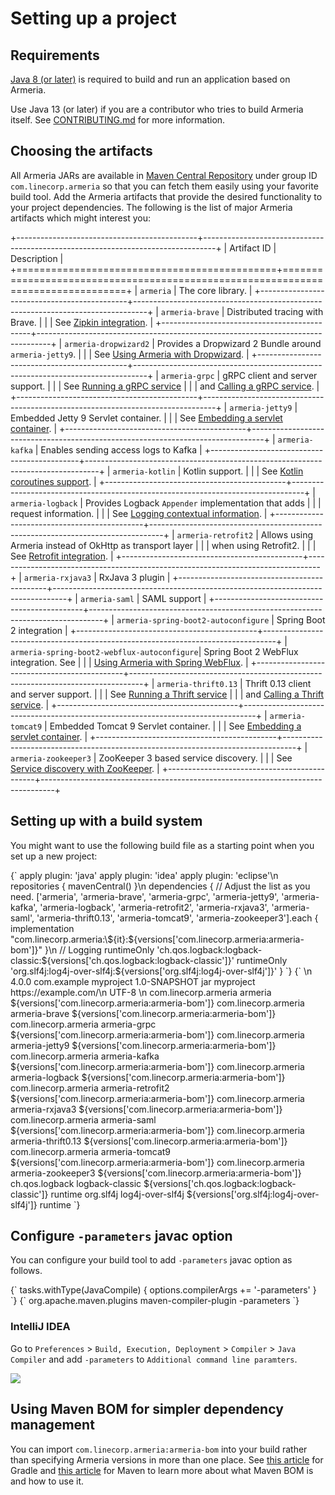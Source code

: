 
# Setting up a project

## Requirements

[Java 8 (or later)](https://adoptopenjdk.net/) is required to build and run an application based on Armeria.

<Tip>

Use Java 13 (or later) if you are a contributor who tries to build Armeria itself.
See [CONTRIBUTING.md](https://github.com/line/armeria/blob/master/CONTRIBUTING.md) for more information.
   
</Tip>

## Choosing the artifacts

All Armeria JARs are available in [Maven Central Repository](https://search.maven.org/search?q=g:com.linecorp.armeria%20-shaded)
under group ID `com.linecorp.armeria` so that you can fetch them easily using your favorite build tool.
Add the Armeria artifacts that provide the desired functionality to your project dependencies. The following is
the list of major Armeria artifacts which might interest you:

+---------------------------------------------+---------------------------------------------------------------------------------+
| Artifact ID                                 | Description                                                                     |
+=============================================+=================================================================================+
| `armeria`                                   | The core library.                                                               |
+---------------------------------------------+---------------------------------------------------------------------------------+
| `armeria-brave`                             | Distributed tracing with Brave.                                                 |
|                                             | See [Zipkin integration](/docs/advanced-zipkin).                                |
+---------------------------------------------+---------------------------------------------------------------------------------+
| `armeria-dropwizard2`                       | Provides a Dropwizard 2 Bundle around `armeria-jetty9`.                         |
|                                             | See [Using Armeria with Dropwizard](/docs/advanced-dropwizard-integration).     |
+---------------------------------------------+---------------------------------------------------------------------------------+
| `armeria-grpc`                              | gRPC client and server support.                                                 |
|                                             | See [Running a gRPC service](/docs/server-grpc)                                 |
|                                             | and [Calling a gRPC service](/docs/client-grpc).                                |
+---------------------------------------------+---------------------------------------------------------------------------------+
| `armeria-jetty9`                            | Embedded Jetty 9 Servlet container.                                             |
|                                             |  See [Embedding a servlet container](/docs/server-servlet).                     |
+---------------------------------------------+---------------------------------------------------------------------------------+
| `armeria-kafka`                             | Enables sending access logs to Kafka                                            |
+---------------------------------------------+---------------------------------------------------------------------------------+
| `armeria-kotlin`                            | Kotlin support.                                                                 |
|                                             | See [Kotlin coroutines support][kotlin-coroutines-support].                     |
+---------------------------------------------+---------------------------------------------------------------------------------+
| `armeria-logback`                           | Provides Logback `Appender` implementation that adds                            |
|                                             | request information.                                                            |
|                                             | See [Logging contextual information](/docs/advanced-logging).                   |
+---------------------------------------------+---------------------------------------------------------------------------------+
| `armeria-retrofit2`                         | Allows using Armeria instead of OkHttp as transport layer                       |
|                                             | when using Retrofit2.                                                           |
|                                             | See [Retrofit integration](/docs/client-retrofit).                              |
+---------------------------------------------+---------------------------------------------------------------------------------+
| `armeria-rxjava3`                           | RxJava 3 plugin                                                                 |
+---------------------------------------------+---------------------------------------------------------------------------------+
| `armeria-saml`                              | SAML support                                                                    |
+---------------------------------------------+---------------------------------------------------------------------------------+
| `armeria-spring-boot2-autoconfigure`        | Spring Boot 2 integration                                                       |
+---------------------------------------------+---------------------------------------------------------------------------------+
| `armeria-spring-boot2-webflux-autoconfigure`| Spring Boot 2 WebFlux integration. See                                          |
|                                             | [Using Armeria with Spring WebFlux](/docs/advanced-spring-webflux-integration). |
+---------------------------------------------+---------------------------------------------------------------------------------+
| `armeria-thrift0.13`                        | Thrift 0.13 client and server support.                                          |
|                                             | See [Running a Thrift service](/docs/server-thrift)                             |
|                                             | and [Calling a Thrift service](/docs/client-thrift).                            |
+---------------------------------------------+---------------------------------------------------------------------------------+
| `armeria-tomcat9`                           | Embedded Tomcat 9 Servlet container.                                            |
|                                             |  See [Embedding a servlet container](/docs/server-servlet).                     |
+---------------------------------------------+---------------------------------------------------------------------------------+
| `armeria-zookeeper3`                        | ZooKeeper 3 based service discovery.                                            |
|                                             | See [Service discovery with ZooKeeper](/docs/advanced-zookeeper).               |
+---------------------------------------------+---------------------------------------------------------------------------------+

[kotlin-coroutines-support]: /docs/server-annotated-service#kotlin-coroutines-support

## Setting up with a build system

You might want to use the following build file as a starting point when you set up a new project:

<Tabs>
  <TabPane tab="Gradle" key="gradle">
    <CodeBlock language="groovy" filename="build.gradle">{`
    apply plugin: 'java'
    apply plugin: 'idea'
    apply plugin: 'eclipse'\n
    repositories {
        mavenCentral()
    }\n
    dependencies {
        // Adjust the list as you need.
        ['armeria',
        'armeria-brave',
        'armeria-grpc',
        'armeria-jetty9',
        'armeria-kafka',
        'armeria-logback',
        'armeria-retrofit2',
        'armeria-rxjava3',
        'armeria-saml',
        'armeria-thrift0.13',
        'armeria-tomcat9',
        'armeria-zookeeper3'].each {
            implementation "com.linecorp.armeria:\${it}:${versions['com.linecorp.armeria:armeria-bom']}"
        }\n
        // Logging
        runtimeOnly 'ch.qos.logback:logback-classic:${versions['ch.qos.logback:logback-classic']}'
        runtimeOnly 'org.slf4j:log4j-over-slf4j:${versions['org.slf4j:log4j-over-slf4j']}'
    }
    `}</CodeBlock>
  </TabPane>
  <TabPane tab="Maven" key="maven">
    <CodeBlock language="xml" filename="pom.xml">{`
    <project xmlns="http://maven.apache.org/POM/4.0.0"
             xmlns:xsi="http://www.w3.org/2001/XMLSchema-instance"
             xsi:schemaLocation="http://maven.apache.org/POM/4.0.0 http://maven.apache.org/xsd/maven-4.0.0.xsd">\n
      <modelVersion>4.0.0</modelVersion>
      <groupId>com.example</groupId>
      <artifactId>myproject</artifactId>
      <version>1.0-SNAPSHOT</version>
      <packaging>jar</packaging>
      <name>myproject</name>
      <url>https://example.com/</url>\n
      <properties>
        <project.build.sourceEncoding>UTF-8</project.build.sourceEncoding>
      </properties>\n
      <dependencies>
        <dependency>
          <groupId>com.linecorp.armeria</groupId>
          <artifactId>armeria</artifactId>
          <version>${versions['com.linecorp.armeria:armeria-bom']}</version>
        </dependency>
        <dependency>
          <groupId>com.linecorp.armeria</groupId>
          <artifactId>armeria-brave</artifactId>
          <version>${versions['com.linecorp.armeria:armeria-bom']}</version>
        </dependency>
        <dependency>
          <groupId>com.linecorp.armeria</groupId>
          <artifactId>armeria-grpc</artifactId>
          <version>${versions['com.linecorp.armeria:armeria-bom']}</version>
        </dependency>
        <dependency>
          <groupId>com.linecorp.armeria</groupId>
          <artifactId>armeria-jetty9</artifactId>
          <version>${versions['com.linecorp.armeria:armeria-bom']}</version>
        </dependency>
        <dependency>
          <groupId>com.linecorp.armeria</groupId>
          <artifactId>armeria-kafka</artifactId>
          <version>${versions['com.linecorp.armeria:armeria-bom']}</version>
        </dependency>
        <dependency>
          <groupId>com.linecorp.armeria</groupId>
          <artifactId>armeria-logback</artifactId>
          <version>${versions['com.linecorp.armeria:armeria-bom']}</version>
        </dependency>
        <dependency>
          <groupId>com.linecorp.armeria</groupId>
          <artifactId>armeria-retrofit2</artifactId>
          <version>${versions['com.linecorp.armeria:armeria-bom']}</version>
        </dependency>
        <dependency>
          <groupId>com.linecorp.armeria</groupId>
          <artifactId>armeria-rxjava3</artifactId>
          <version>${versions['com.linecorp.armeria:armeria-bom']}</version>
        </dependency>
        <dependency>
          <groupId>com.linecorp.armeria</groupId>
          <artifactId>armeria-saml</artifactId>
          <version>${versions['com.linecorp.armeria:armeria-bom']}</version>
        </dependency>
        <dependency>
          <groupId>com.linecorp.armeria</groupId>
          <artifactId>armeria-thrift0.13</artifactId>
          <version>${versions['com.linecorp.armeria:armeria-bom']}</version>
        </dependency>
        <dependency>
          <groupId>com.linecorp.armeria</groupId>
          <artifactId>armeria-tomcat9</artifactId>
          <version>${versions['com.linecorp.armeria:armeria-bom']}</version>
        </dependency>
        <dependency>
          <groupId>com.linecorp.armeria</groupId>
          <artifactId>armeria-zookeeper3</artifactId>
          <version>${versions['com.linecorp.armeria:armeria-bom']}</version>
        </dependency>
        <!-- Logging -->
        <dependency>
          <groupId>ch.qos.logback</groupId>
          <artifactId>logback-classic</artifactId>
          <version>${versions['ch.qos.logback:logback-classic']}</version>
          <scope>runtime</scope>
        </dependency>
        <dependency>
          <groupId>org.slf4j</groupId>
          <artifactId>log4j-over-slf4j</artifactId>
          <version>${versions['org.slf4j:log4j-over-slf4j']}</version>
          <scope>runtime</scope>
        </dependency>
      </dependencies>
    </project>
    `}</CodeBlock>
  </TabPane>
</Tabs>

## Configure `-parameters` javac option

You can configure your build tool to add `-parameters` javac option as follows.

<Tabs>
  <TabPane tab="Gradle" key="gradle">
    <CodeBlock language="groovy" filename="build.gradle">{`
    tasks.withType(JavaCompile) {
        options.compilerArgs += '-parameters'
    }
    `}</CodeBlock>
  </TabPane>
  <TabPane tab="Maven" key="maven">
    <CodeBlock language="xml" filename="pom.xml">{`
    <project>
      <build>
        <plugins>
          <plugin>
            <groupId>org.apache.maven.plugins</groupId>
            <artifactId>maven-compiler-plugin</artifactId>
            <configuration>
              <compilerArgs>
                <arg>-parameters</arg>
              </compilerArgs>
            </configuration>
          </plugin>
        </plugins>
      </build>
    </project>
    `}</CodeBlock>
  </TabPane>
</Tabs>

### IntelliJ IDEA

Go to `Preferences` > `Build, Execution, Deployment` > `Compiler` > `Java Compiler` 
and add `-parameters` to `Additional command line paramters`.

![](../../images/intellij_javac_parameters.png)

## Using Maven BOM for simpler dependency management

You can import `com.linecorp.armeria:armeria-bom` into your build rather than specifying Armeria versions in
more than one place. See [this article](https://docs.gradle.org/current/userguide/platforms.html#sub:bom_import)
for Gradle and [this article](https://www.baeldung.com/spring-maven-bom) for Maven to learn more about what
Maven BOM is and how to use it.
